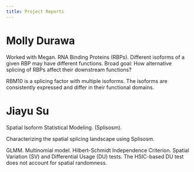 ```yaml
---
title: Project Reports
---
```


# Molly Durawa

Worked with Megan. RNA Binding Proteins (RBPs).
Different isoforms of a given RBP may have different functions.
Broad goal: How alternative splicing of RBPs affect their downstream functions?

RBM10 is a splicing factor with multiple isoforms.
The isoforms are consistently expressed and differ in their functional domains.

# Jiayu Su

Spatial Isoform Statistical Modeling. (Splisosm).

Characterizing the spatial splicing landscape using Splisosm.

GLMM. Multinomial model. 
Hilbert-Schmidt Independence Criterion. 
Spatial Variation (SV) and Differential Usage (DU) tests.
The HSIC-based DU test does not account for spatial randomness.

